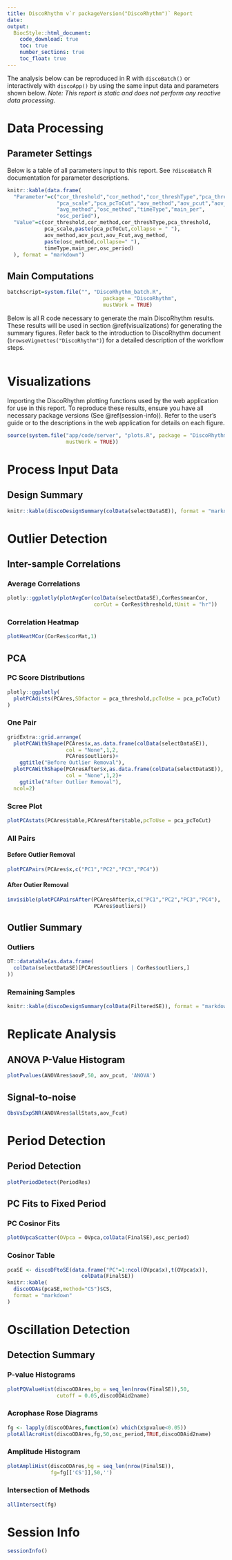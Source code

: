 ```yaml
---
title: DiscoRhythm v`r packageVersion("DiscoRhythm")` Report
date:
output:
  BiocStyle::html_document:
    code_download: true
    toc: true
    number_sections: true
    toc_float: true
---
```


<style>
.nav-tabs span.header-section-number {
    width: auto;
    padding: 0 10px;
}
</style>

The analysis below can be reproduced in R with `discoBatch()` or 
interactively with `discoApp()` by using
the same input data and parameters shown below.
*Note: This report is static and does not perform any reactive data 
processing.*

# Data Processing

## Parameter Settings

Below is a table of all parameters input to this report.
See `?discoBatch` R documentation for parameter descriptions.

```r
knitr::kable(data.frame(
  "Parameter"=c("cor_threshold","cor_method","cor_threshType","pca_threshold",
                "pca_scale","pca_pcToCut","aov_method","aov_pcut","aov_Fcut",
                "avg_method","osc_method","timeType","main_per",
                "osc_period"),
  "Value"=c(cor_threshold,cor_method,cor_threshType,pca_threshold,
            pca_scale,paste(pca_pcToCut,collapse = " "),
            aov_method,aov_pcut,aov_Fcut,avg_method,
            paste(osc_method,collapse=" "),
            timeType,main_per,osc_period)
  ), format = "markdown")
```

## Main Computations

```r
batchscript=system.file("", "DiscoRhythm_batch.R", 
                               package = "DiscoRhythm",
                               mustWork = TRUE)
```

Below is all R code necessary to generate the main DiscoRhythm results. These
results will be used in section \@ref(visualizations) for generating the
summary figures. Refer back to the introduction to DiscoRhythm document
(`browseVignettes("DiscoRhythm")`) for a detailed description of the workflow 
steps.

```r
```

# Visualizations

Importing the DiscoRhythm plotting functions used by the web application
for use in this report. To reproduce these results, ensure you have all 
necessary package versions (See \@ref(session-info)). Refer to the user's
guide or to the descriptions in the web application for details on each figure.

```r
source(system.file("app/code/server", "plots.R", package = "DiscoRhythm",
                   mustWork = TRUE))
```

# Process Input Data

## Design Summary

```r
knitr::kable(discoDesignSummary(colData(selectDataSE)), format = "markdown")
```

# Outlier Detection

## Inter-sample Correlations {.tabset}

### Average Correlations

```r
plotly::ggplotly(plotAvgCor(colData(selectDataSE),CorRes$meanCor,
                            corCut = CorRes$threshold,tUnit = "hr"))
```

### Correlation Heatmap

```r
plotHeatMCor(CorRes$corMat,1)
```

## PCA {.tabset}

### PC Score Distributions

```r
plotly::ggplotly(
  plotPCAdists(PCAres,SDfactor = pca_threshold,pcToUse = pca_pcToCut)
)
```

### One Pair

```r
gridExtra::grid.arrange(
  plotPCAWithShape(PCAres$x,as.data.frame(colData(selectDataSE)),
                   col = "None",1,2,
                   PCAres$outliers)+
    ggtitle("Before Outlier Removal"),
  plotPCAWithShape(PCAresAfter$x,as.data.frame(colData(selectDataSE)),
                   col = "None",1,2)+
    ggtitle("After Outlier Removal"),
  ncol=2)
```

### Scree Plot

```r
plotPCAstats(PCAres$table,PCAresAfter$table,pcToUse = pca_pcToCut)
```

### All Pairs {.tabset}

#### Before Outlier Removal

```r
plotPCAPairs(PCAres$x,c("PC1","PC2","PC3","PC4"))
```

#### After Outier Removal

```r
invisible(plotPCAPairsAfter(PCAresAfter$x,c("PC1","PC2","PC3","PC4"),
                            PCAres$outliers))
```

## Outlier Summary {.tabset}

### Outliers

```r
DT::datatable(as.data.frame(
  colData(selectDataSE)[PCAres$outliers | CorRes$outliers,]
))
```

### Remaining Samples

```r
knitr::kable(discoDesignSummary(colData(FilteredSE)), format = "markdown")
```

# Replicate Analysis {.tabset}
## ANOVA P-Value Histogram

```r
plotPvalues(ANOVAres$aovP,50, aov_pcut, 'ANOVA')
```

## Signal-to-noise

```r
ObsVsExpSNR(ANOVAres$allStats,aov_Fcut)
```

# Period Detection
## Period Detection

```r
plotPeriodDetect(PeriodRes)
```

## PC Fits to Fixed Period {.tabset}
### PC Cosinor Fits

```r
plotOVpcaScatter(OVpca = OVpca,colData(FinalSE),osc_period)
```

### Cosinor Table

```r
pcaSE <- discoDFtoSE(data.frame("PC"=1:ncol(OVpca$x),t(OVpca$x)),
                        colData(FinalSE))
knitr::kable(
  discoODAs(pcaSE,method="CS")$CS,
  format = "markdown"
)
```

# Oscillation Detection
## Detection Summary {.tabset}
### P-value Histograms

```r
plotPQValueHist(discoODAres,bg = seq_len(nrow(FinalSE)),50,
                cutoff = 0.05,discoODAid2name)
```

### Acrophase Rose Diagrams

```r
fg <- lapply(discoODAres,function(x) which(x$pvalue<0.05))
plotAllAcroHist(discoODAres,fg,50,osc_period,TRUE,discoODAid2name)
```

### Amplitude Histogram

```r

plotAmpliHist(discoODAres,bg = seq_len(nrow(FinalSE)),
              fg=fg[['CS']],50,'')
```

### Intersection of Methods

```r
allIntersect(fg)
```

# Session Info

```r
sessionInfo()
```


